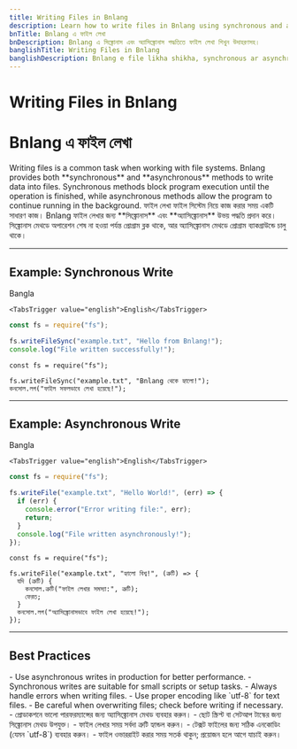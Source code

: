 ```yaml
---
title: Writing Files in Bnlang
description: Learn how to write files in Bnlang using synchronous and asynchronous methods with examples.
bnTitle: Bnlang এ ফাইল লেখা
bnDescription: Bnlang এ সিঙ্ক্রোনাস এবং অ্যাসিঙ্ক্রোনাস পদ্ধতিতে ফাইল লেখা শিখুন উদাহরণসহ।
banglishTitle: Writing Files in Bnlang
banglishDescription: Bnlang e file likha shikha, synchronous ar asynchronous method er example shoho.
---
```


# <I18nEnglish>Writing Files in Bnlang</I18nEnglish>
# <I18nBangla>Bnlang এ ফাইল লেখা</I18nBangla>


<I18nEnglish>
Writing files is a common task when working with file systems.  
Bnlang provides both **synchronous** and **asynchronous** methods to write data into files.  
Synchronous methods block program execution until the operation is finished, while asynchronous methods allow the program to continue running in the background.
</I18nEnglish>

<I18nBangla>
ফাইল লেখা ফাইল সিস্টেম নিয়ে কাজ করার সময় একটি সাধারণ কাজ।  
Bnlang ফাইল লেখার জন্য **সিঙ্ক্রোনাস** এবং **অ্যাসিঙ্ক্রোনাস** উভয় পদ্ধতি প্রদান করে।  
সিঙ্ক্রোনাস মেথডে অপারেশন শেষ না হওয়া পর্যন্ত প্রোগ্রাম ব্লক থাকে, আর অ্যাসিঙ্ক্রোনাস মেথডে প্রোগ্রাম ব্যাকগ্রাউন্ডে চালু থাকে।
</I18nBangla>



---

## Example: Synchronous Write

<Tabs defaultValue="bangla" className="w-full">
  <TabsList>
    <TabsTrigger value="bangla">Bangla</TabsTrigger>
    
    <TabsTrigger value="english">English</TabsTrigger>
  </TabsList>

  <TabsContent value="english">

```js
const fs = require("fs");

fs.writeFileSync("example.txt", "Hello from Bnlang!");
console.log("File written successfully!");
```
  </TabsContent>

  <TabsContent value="bangla">

```bnl
const fs = require("fs");

fs.writeFileSync("example.txt", "Bnlang থেকে হ্যালো!");
কনসোল.লগ("ফাইল সফলভাবে লেখা হয়েছে!");
```
  </TabsContent>

  
</Tabs>

---

## Example: Asynchronous Write

<Tabs defaultValue="bangla" className="w-full">
  <TabsList>
    <TabsTrigger value="bangla">Bangla</TabsTrigger>
    
    <TabsTrigger value="english">English</TabsTrigger>
  </TabsList>

  <TabsContent value="english">

```js
const fs = require("fs");

fs.writeFile("example.txt", "Hello World!", (err) => {
  if (err) {
    console.error("Error writing file:", err);
    return;
  }
  console.log("File written asynchronously!");
});
```
  </TabsContent>

  <TabsContent value="bangla">

```bnl
const fs = require("fs");

fs.writeFile("example.txt", "হ্যালো বিশ্ব!", (ত্রুটি) => {
  যদি (ত্রুটি) {
    কনসোল.ত্রুটি("ফাইল লেখার সমস্যা:", ত্রুটি);
    ফেরত;
  }
  কনসোল.লগ("অ্যাসিঙ্ক্রোনাসভাবে ফাইল লেখা হয়েছে!");
});
```
  </TabsContent>

  
</Tabs>

---

## Best Practices

<I18nEnglish>
- Use asynchronous writes in production for better performance.  
- Synchronous writes are suitable for small scripts or setup tasks.  
- Always handle errors when writing files.  
- Use proper encoding like `utf-8` for text files.  
- Be careful when overwriting files; check before writing if necessary.
</I18nEnglish>

<I18nBangla>
- প্রোডাকশনে ভালো পারফরম্যান্সের জন্য অ্যাসিঙ্ক্রোনাস মেথড ব্যবহার করুন।  
- ছোট স্ক্রিপ্ট বা সেটআপ টাস্কের জন্য সিঙ্ক্রোনাস মেথড উপযুক্ত।  
- ফাইল লেখার সময় সর্বদা ত্রুটি হ্যান্ডল করুন।  
- টেক্সট ফাইলের জন্য সঠিক এনকোডিং (যেমন `utf-8`) ব্যবহার করুন।  
- ফাইল ওভাররাইট করার সময় সতর্ক থাকুন; প্রয়োজন হলে আগে যাচাই করুন।
</I18nBangla>


